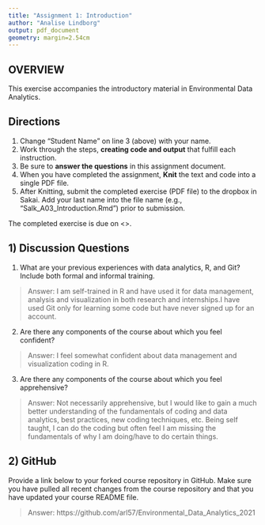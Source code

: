 ```yaml
---
title: "Assignment 1: Introduction"
author: "Analise Lindborg"
output: pdf_document
geometry: margin=2.54cm
---
```


## OVERVIEW

This exercise accompanies the introductory material in Environmental Data Analytics. 

## Directions
1. Change "Student Name" on line 3 (above) with your name.
3. Work through the steps, **creating code and output** that fulfill each instruction.
4. Be sure to **answer the questions** in this assignment document.
6. When you have completed the assignment, **Knit** the text and code into a single PDF file.
8. After Knitting, submit the completed exercise (PDF file) to the dropbox in Sakai. Add your last name into the file name (e.g., "Salk_A03_Introduction.Rmd") prior to submission.

The completed exercise is due on <>.

## 1) Discussion Questions

1. What are your previous experiences with data analytics, R, and Git? Include both formal and informal training.

> Answer: I am self-trained in R and have used it for data management, analysis and visualization in both research and internships.I have used Git only for learning some code but have never signed up for an account. 

2. Are there any components of the course about which you feel confident?

> Answer: I feel somewhat confident about data management and visualization coding in R. 

3. Are there any components of the course about which you feel apprehensive?

> Answer: Not necessarily apprehensive, but I would like to gain a much better understanding of the fundamentals of coding and data analytics, best practices, new coding techniques, etc. Being self taught, I can do the coding but often feel I am missing the fundamentals of why I am doing/have to do certain things. 


## 2) GitHub

Provide a link below to your forked course repository in GitHub. Make sure you have pulled all recent changes from the course repository  and that you have updated your course README file. 

> Answer: https://github.com/arl57/Environmental_Data_Analytics_2021


